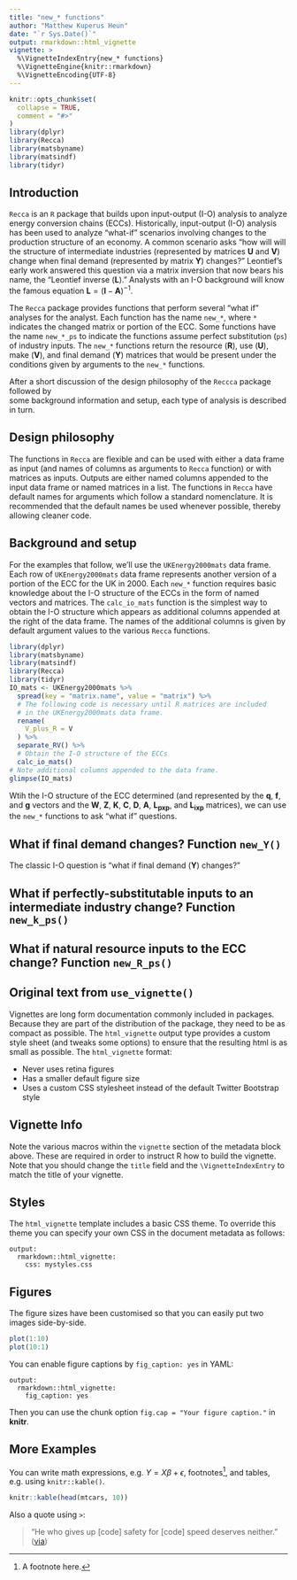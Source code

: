 ```yaml
---
title: "new_* functions"
author: "Matthew Kuperus Heun"
date: "`r Sys.Date()`"
output: rmarkdown::html_vignette
vignette: >
  %\VignetteIndexEntry{new_* functions}
  %\VignetteEngine{knitr::rmarkdown}
  %\VignetteEncoding{UTF-8}
---
```


```r
knitr::opts_chunk$set(
  collapse = TRUE,
  comment = "#>"
)
library(dplyr)
library(Recca)
library(matsbyname)
library(matsindf)
library(tidyr)
```

<!-- Establish some helpful LaTeX shortcuts for equations -->
\newcommand{\transpose}[1]{#1^\mathrm{T}}
\newcommand{\inverse}[1]{#1^{\mathrm{-}1}}
\newcommand{\mat}[1]{\mathbf{#1}}
\newcommand{\colvec}[1]{\mathbf{#1}}
\newcommand{\rowvec}[1]{\transpose{\colvec{#1}}}
\newcommand{\inversetranspose}[1]{\transpose{\left( \inverse{\mat{#1}} \right)}}
\newcommand{\transposeinverse}[1]{\inverse{\left( \transpose{\mat{#1}} \right)}}
\newcommand{\hatinv}[1]{\inverse{\widehat{#1}}}

## Introduction

`Recca` is an `R` package that builds upon input-output (I-O) analysis to analyze energy conversion chains (ECCs).
Historically, input-output (I-O) analysis has been used to analyze "what-if" scenarios involving
changes to the production structure of an economy. 
A common scenario asks "how will will the structure of intermediate industries
(represented by matrices $\mat{U}$ and $\mat{V}$) change when final demand (represented by matrix $\mat{Y}$) changes?"
Leontief's early work answered this question via a matrix inversion that now bears his name,
the "Leontief inverse ($\mat{L}$)." 
Analysts with an I-O background will know the famous equation $\mat{L} = (\mat{I} - \mat{A})^{-1}$.

The `Recca` package provides functions that perform several "what if" analyses for the analyst.
Each function has the name `new_*`, where `*` indicates the changed matrix or portion of the ECC.
Some functions have the name `new_*_ps` to indicate the functions assume perfect substitution (`ps`)
of industry inputs.
The `new_*` functions return the resource ($\mat{R}$), use ($\mat{U}$), make ($\mat{V}$), and final demand ($\mat{Y}$) matrices
that would be present under the conditions given by arguments to the `new_*` functions.

After a short discussion of the design philosophy of the `Reccca` package followed by  
some background information and setup, each type of analysis is described in turn.


## Design philosophy

The functions in `Recca` are flexible and can be used with either a data frame as input
(and names of columns as arguments to `Recca` function) or with matrices as inputs.
Outputs are either named columns appended to the input data frame or named matrices in a list.
The functions in `Recca` have default names for arguments which follow a standard nomenclature.
It is recommended that the default names be used whenever possible, 
thereby allowing cleaner code.


## Background and setup

For the examples that follow, we'll use the `UKEnergy2000mats` data frame.
Each row of `UKEnergy2000mats` data frame represents 
another version of a portion of the ECC for the UK in 2000.
Each `new_*` function requires basic knowledge about the I-O structure of the ECCs
in the form of named vectors and matrices.
The `calc_io_mats` function is the simplest way to obtain the I-O structure
which appears as additional columns appended at the right of the data frame.
The names of the additional columns is given by 
default argument values to the various `Recca` functions.

```r
library(dplyr)
library(matsbyname)
library(matsindf)
library(Recca)
library(tidyr)
IO_mats <- UKEnergy2000mats %>% 
  spread(key = "matrix.name", value = "matrix") %>% 
  # The following code is necessary until R matrices are included
  # in the UKEnergy2000mats data frame.
  rename(
    V_plus_R = V
  ) %>%
  separate_RV() %>% 
  # Obtain the I-O structure of the ECCs
  calc_io_mats()
# Note additional columns appended to the data frame.
glimpse(IO_mats)
```

Wtih the I-O structure of the ECC determined
(and represented by the $\colvec{q}$, $\colvec{f}$, and $\colvec{g}$ vectors and the 
$\mat{W}$, $\mat{Z}$, $\mat{K}$, $\mat{C}$, $\mat{D}$, $\mat{A}$, $\mat{L_{pxp}}$, and $\mat{L_{ixp}}$ matrices), 
we can use the `new_*` functions to ask "what if" questions.


## What if final demand changes? Function `new_Y()`

The classic I-O question is "what if final demand ($\mat{Y}$) changes?"


## What if perfectly-substitutable inputs to an intermediate industry change? Function `new_k_ps()`


## What if natural resource inputs to the ECC change? Function `new_R_ps()`


## Original text from `use_vignette()`

Vignettes are long form documentation commonly included in packages. Because they are part of the distribution of the package, they need to be as compact as possible. The `html_vignette` output type provides a custom style sheet (and tweaks some options) to ensure that the resulting html is as small as possible. The `html_vignette` format:

- Never uses retina figures
- Has a smaller default figure size
- Uses a custom CSS stylesheet instead of the default Twitter Bootstrap style

## Vignette Info

Note the various macros within the `vignette` section of the metadata block above. These are required in order to instruct R how to build the vignette. Note that you should change the `title` field and the `\VignetteIndexEntry` to match the title of your vignette.

## Styles

The `html_vignette` template includes a basic CSS theme. To override this theme you can specify your own CSS in the document metadata as follows:

    output: 
      rmarkdown::html_vignette:
        css: mystyles.css

## Figures

The figure sizes have been customised so that you can easily put two images side-by-side. 

```r
plot(1:10)
plot(10:1)
```

You can enable figure captions by `fig_caption: yes` in YAML:

    output:
      rmarkdown::html_vignette:
        fig_caption: yes

Then you can use the chunk option `fig.cap = "Your figure caption."` in **knitr**.

## More Examples

You can write math expressions, e.g. $Y = X\beta + \epsilon$, footnotes^[A footnote here.], and tables, e.g. using `knitr::kable()`.

```r
knitr::kable(head(mtcars, 10))
```

Also a quote using `>`:

> "He who gives up [code] safety for [code] speed deserves neither."
([via](https://twitter.com/hadleywickham/status/504368538874703872))

